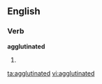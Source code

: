 
==English==

===Verb===
'''agglutinated'''

# {{past of|[[agglutinate]]}}

[[ta:agglutinated]]
[[vi:agglutinated]]